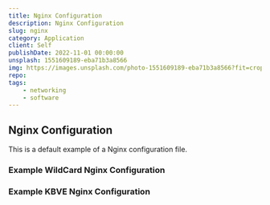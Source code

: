 ```yaml
---
title: Nginx Configuration
description: Nginx Configuration
slug: nginx
category: Application
client: Self
publishDate: 2022-11-01 00:00:00
unsplash: 1551609189-eba71b3a8566
img: https://images.unsplash.com/photo-1551609189-eba71b3a8566?fit=crop&w=1400&h=700&q=75
repo:
tags:
    - networking
    - software
---
```



## Nginx Configuration

This is a default example of a Nginx configuration file.

### Example WildCard Nginx Configuration

### Example KBVE Nginx Configuration
